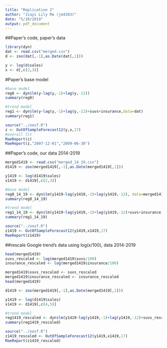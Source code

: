 ```yaml
---
title: "Replication 2"
author: "Jiayi Lily Ma (jm4303)"
date: "5/10/2019"
output: pdf_document
---
```


##Paper's code, paper's data
```r
library(dyn)
dat <- read.csv("merged.csv")
d <- zoo(dat[,-1],as.Date(dat[,1]))

y <- log(d$sales)
x <- d[,c(2,3)]
```

#Paper's base model
```r
#base model
reg0 <- dyn$lm(y~lag(y,-1)+lag(y,-12))
summary(reg0)
```

```r
#trend model 
reg1 <- dyn$lm(y~lag(y,-1)+lag(y,-12)+suvs+insurance,data=dat)
summary(reg1)
```

```r
source("../oosf.R")
z <- OutOfSampleForecast12(y,x,17)
#overall fit 
MaeReport(z)
MaeReport(z,"2007-12-01","2009-06-30")
```


##Paper's code, our data 2014-2019
```r
merged1419 <- read.csv("merged_14_19.csv")
d1419 <- zoo(merged1419[,-1],as.Date(merged1419[,1]))

y1419 <- log(d1419$sales)
x1419 <- d1419[,c(2,3)]
```

```r
#base model 
reg0_14_19 <- dyn$lm(y1419~lag(y1419,-1)+lag(y1419,-12), data=merged1419)
summary(reg0_14_19)
```

```r
#trend model 
reg1_14_19 <- dyn$lm(y1419~lag(y1419,-1)+lag(y1419,-12)+suvs+insurance,data=merged1419)
summary(reg1_14_19)
```

```r
source("../oosf.R")
z1419 <- OutOfSampleForecast12(y1419,x1419,17)
MaeReport(z1419)
```

##rescale Google trend's data using log(x/100), data 2014-2019
```r
head(merged1419)
suvs_rescaled <- log(merged1419$suvs/100)
insurance_rescaled <- log(merged1419$insurance/100)

merged1419$suvs_rescaled <- suvs_rescaled 
merged1419$insurance_rescaled <- insurance_rescaled
head(merged1419)
```

```r
d1419 <- zoo(merged1419[,-1],as.Date(merged1419[,1]))

y1419 <- log(d1419$sales)
x1419 <- d1419[,c(4,5)]
```

```r
#trend model 
reg1419_rescaled <- dyn$lm(y1419~lag(y1419,-1)+lag(y1419,-12)+suvs_rescaled+insurance_rescaled,data=merged1419)
summary(reg1419_rescaled)
```

```r
source("../oosf.R")
z1419_rescaled <- OutOfSampleForecast12(y1419,x1419,17)
MaeReport(z1419_rescaled)
```